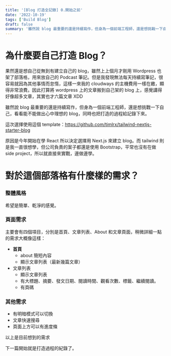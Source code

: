 ```yaml
---
title: '[Blog 打造全記錄] 0.開始之前'
date: '2022-10-19'
tags: ['Build Blog']
draft: false
summary: '雖然說 blog 最重要的還是持續寫作，但身為一個前端工程師，還是想挑戰一下自己，看看能不能做出心中理想的 blog，同時也把打造的過程給記錄下來。'
---
```


# 為什麼要自己打造 Blog？

果然還是想自己從無到有建立自己的 blog，雖然上上個月才剛用 Wordpress 也架了部落格，用來放自己的 Podcast 筆記。但是我發現無法每天持續寫筆記，很容易就因為其他事情而怠惰，這樣一來我的 cloudways 的主機費用一樣在繳，顯得非常浪費。因此打算將 wordpress 上的文章搬到自己架的 blog 上，感覺講得好像超多文章，其實也才六篇文章 XDD

雖然說 blog 最重要的還是持續寫作，但身為一個前端工程師，還是想挑戰一下自己，看看能不能做出心中理想的 blog，同時也把打造的過程給記錄下來。

這次選擇使用這個 template：https://github.com/timlrx/tailwind-nextjs-starter-blog

原因是今年開始在學 React 所以決定選擇用 Next.js 來建立 blog。而 tailwind 則是我一直很想學，但公司負責的案子都還是使用 Bootstrap，平常也沒有在做 side project，所以就直接來實戰，邊做邊學。

# 對於這個部落格有什麼樣的需求？

### 整體風格

希望是簡單、乾淨的感覺。

### 頁面需求

主要會有四個項目，分別是首頁、文章列表、About 和文章頁面，稍微詳細一點的需求大概像這樣：

- **首頁**
  - about 簡短內容
  - 顯示文章列表（最新幾篇文章）
- 文章列表
  - 顯示文章列表
  - 有大標題、摘要、發文日期、閱讀時間、觀看次數、標籤、繼續閱讀。
  - 有頁碼

### 其他需求

- 有明暗模式可以切換
- 文章快速搜尋
- 頁面上方可以有進度條

以上是目前想到的需求

下一篇開始就是打造過程的紀錄了。
